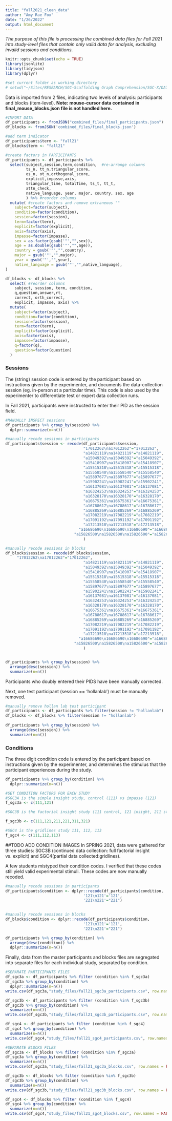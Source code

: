 ```yaml
---
title: "fall2021_clean_data"
author: "Amy Rae Fox"
date: "1/26/2022"
output: html_document
---
```

*The purpose of this file is processing the combined data files for Fall 2021 into study-level files that contain only valid data for analysis, excluding invalid sessions and conditions.*

```r
knitr::opts_chunk$set(echo = TRUE)
library(jsonlite)
library(tidyjson)
library(dplyr)

#set current folder as working directory
# setwd("~/Sites/RESEARCH/SGC—Scaffolding Graph Comprehension/SGC-X/DATA/3_ready_files/spring_2018")
```

Data is imported from 2 files, indicating two levels of analysis: participants and blocks (item-level). **Note: mouse-cursor data contained in final_mouse_blocks.json file is not handled here.**
```r
#IMPORT DATA
df_participants <- fromJSON("combined_files/final_participants.json")
df_blocks <- fromJSON('combined_files/final_blocks.json')

#add term indicator
df_participants$term <- "fall21"
df_blocks$term <- "fall21"

```

```r

#create factors in PARTICIPANTS
df_participants <- df_participants %>%  
  select(subject,session,term,condition,  #re-arrange columns
         ts_n, tt_n,triangular_score,
         os_n, ot_n,orthogonal_score,
         explicit,impasse,axis,
         triangular_time, totalTime, ts_t, tt_t,
         attn_check,
         native_language, year, major, country, sex, age
         ) %>% #reorder columns 
  mutate( #create factors and remove extraneous ""
    subject=factor(subject),
    condition=factor(condition),
    session=factor(session),
    term=factor(term),
    explicit=factor(explicit),
    axis=factor(axis),
    impasse=factor(impasse),
    sex = as.factor(gsub('"',"",sex)),
    age = as.double(gsub('"',"",age)),
    country = gsub('"',"",country),
    major = gsub('"',"",major),
    year = gsub('"',"",year),
    native_language = gsub('"',"",native_language),
) 

```

```r
df_blocks <- df_blocks %>% 
  select( #reorder columns
    subject, session, term, condition,
    q,question,answer,rt,
    correct, orth_correct,
    explicit, impasse, axis) %>% 
  mutate(
    subject=factor(subject),
    condition=factor(condition),
    session=factor(session),
    term=factor(term),
    explicit=factor(explicit),
    axis=factor(axis),
    impasse=factor(impasse),
    q=factor(q),
    question=factor(question)
  )
```

### Sessions
The (string) session code is entered by the participant based on instructions given by the experimenter, and documents the data-collection session (eg. in-person at a particular time). This code is also used by the experimenter to differentiate test or expert data collection runs.  

In Fall 2021, participants were instructed to enter their PID as the session field. 
```r
#MANUALLY INSPECT sessions
df_participants %>% group_by(session) %>% 
  dplyr::summarize(n=n())
```



```r

#manually recode sessions in participants
df_participants$session <- recode(df_participants$session,
                                  "17012262\na17012262"="17012262",
                                  "a14821119\na14821119"="a14821119",
                                  "a15049392\na15049392"="a15049392",
                                  "a15418907\na15418907"="a15418907",
                                  "a15515318\na15515318"="a15515318",
                                  "a15558540\na15558540"="a15558540",
                                  "a15897677\na15897677"="a15897677",
                                  "a15902241\na15902241"="a15902241",
                                  "a16137081\na16137081"="a16137081",
                                  "a16324253\na16324253"="a16324253",
                                  "a16328170\na16328170"="a16328170",
                                  "a16675361\na16675361"="a16675361",
                                  "a16788617\na16788617"="a16788617",
                                  "a16885269\na16885269"="a16885269",
                                  "a17082219\na17082219"="a17082219",
                                  "a17091192\na17091192"="a17091192",
                                  "a17213518\na17213518"="a17213518",
                                "a16686690\n16686690\n16686690"="a16686690",
                              "a15826500\na15826500\na15826500"="a15826500"
                                  )

#manually recode sessions in blocks
df_blocks$session <- recode(df_blocks$session,
     "17012262\na17012262"="17012262",
                                  "a14821119\na14821119"="a14821119",
                                  "a15049392\na15049392"="a15049392",
                                  "a15418907\na15418907"="a15418907",
                                  "a15515318\na15515318"="a15515318",
                                  "a15558540\na15558540"="a15558540",
                                  "a15897677\na15897677"="a15897677",
                                  "a15902241\na15902241"="a15902241",
                                  "a16137081\na16137081"="a16137081",
                                  "a16324253\na16324253"="a16324253",
                                  "a16328170\na16328170"="a16328170",
                                  "a16675361\na16675361"="a16675361",
                                  "a16788617\na16788617"="a16788617",
                                  "a16885269\na16885269"="a16885269",
                                  "a17082219\na17082219"="a17082219",
                                  "a17091192\na17091192"="a17091192",
                                  "a17213518\na17213518"="a17213518",
                                "a16686690\n16686690\n16686690"="a16686690",
                              "a15826500\na15826500\na15826500"="a15826500"
                                  )


df_participants %>% group_by(session) %>% 
  arrange(desc(session)) %>% 
  summarize(n=n())
```

Participants who doubly entered their PIDS have been manually corrected.  

Next, one test participant (session == 'hollanlab') must be manually removed. 

```r

#manually remove hollan lab test participant 
df_participants <- df_participants %>% filter(session != "hollanlab")
df_blocks <- df_blocks %>% filter(session != "hollanlab")
     
df_participants %>% group_by(session) %>% 
  arrange(desc(session)) %>% 
  summarize(n=n())
```


### Conditions
The three digit condition code is entered by the participant based on instructions given by the experimenter, and determines the stimulus that the participant experiences during the study. 


```r
df_participants %>% group_by(condition) %>% 
  dplyr::summarize(n=n())

#SET CONDITION FACTORS FOR EACH STUDY
#SGC3A is the simple insight study, control (111) vs impasse (121)
f_sgc3a <- c(111,121) 

#SGC3B is the factorial insight study (111 control, 121 insight, 211 static, 221 static-impasse, 311 ixn 321 ixn-impasse)

f_sgc3b <- c(111,121,211,221,311,321)

#SGC4 is the gridlines study 111, 112, 113
f_sgc4 <- c(111,112,113)
```
##TODO ADD CONDITION IMAGES
In SPRING 2021, data were gathered for three studies: SGC3B (continued data collection: full factorial insight vs. explicit) and SGC4(partial data collected:gridlines). 

A few students mistyped their condition codes. I verified that these codes still yield valid experimental stimuli. These codes are now manually recoded. 

```r

#manually recode sessions in participants
df_participants$condition <- dplyr::recode(df_participants$condition,
                                  '121\n121'='121',
                                  '221\n221'="221")
                                  

#manually recode sessions in blocks
df_blocks$condition <- dplyr::recode(df_participants$condition,
                                  '121\n121'='121',
                                  '221\n221'="221")

df_participants %>% group_by(condition) %>% 
  arrange(desc(condition)) %>% 
  dplyr::summarize(n=n())
```

Finally, data from the master participants and blocks files are segregated into separate files for each individual study, separated by condition. 
```r

#SEPARATE PARTICIPANTS FILES
df_sgc3a <- df_participants %>% filter (condition %in% f_sgc3a)
df_sgc3a %>% group_by(condition) %>% 
  dplyr::summarize(n=n())
write.csv(df_sgc3a,"study_files/fall21_sgc3a_participants.csv", row.names = FALSE)

df_sgc3b <- df_participants %>% filter (condition %in% f_sgc3b)
df_sgc3b %>% group_by(condition) %>% 
  summarize(n=n())
write.csv(df_sgc3b,"study_files/fall21_sgc3b_participants.csv", row.names = FALSE)

df_sgc4 <- df_participants %>% filter (condition %in% f_sgc4)
df_sgc4 %>% group_by(condition) %>% 
  summarize(n=n())
write.csv(df_sgc4,"study_files/fall21_sgc4_participants.csv", row.names = FALSE)

#SEPARATE BLOCKS FILES
df_sgc3a <- df_blocks %>% filter (condition %in% f_sgc3a)
df_sgc3a %>% group_by(condition) %>% 
  summarize(n=n())
write.csv(df_sgc3a,"study_files/fall21_sgc3a_blocks.csv", row.names = FALSE)

df_sgc3b <- df_blocks %>% filter (condition %in% f_sgc3b)
df_sgc3b %>% group_by(condition) %>% 
  summarize(n=n())
write.csv(df_sgc3b,"study_files/fall21_sgc3b_blocks.csv", row.names = FALSE)

df_sgc4 <- df_blocks %>% filter (condition %in% f_sgc4)
df_sgc4 %>% group_by(condition) %>% 
  summarize(n=n())
write.csv(df_sgc4,"study_files/fall21_sgc4_blocks.csv", row.names = FALSE)

```